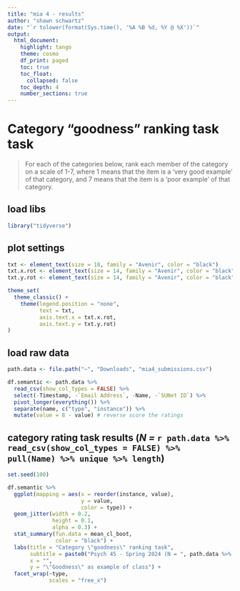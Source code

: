 ```yaml
---
title: "mia 4 - results"
author: "shawn schwartz"
date: "`r tolower(format(Sys.time(), '%A %B %d, %Y @ %X'))`"
output: 
  html_document:
    highlight: tango
    theme: cosmo
    df_print: paged
    toc: true
    toc_float: 
      collapsed: false
    toc_depth: 4
    number_sections: true
---
```


# Category "goodness" ranking task task

> For each of the categories below, rank each member of the category on a scale of 1-7, where 1 means that the item is a ‘very good example’ of that category, and 7 means that the item is a ‘poor example’ of that category.

## load libs
```r
library("tidyverse")
```

## plot settings
```r
txt <- element_text(size = 18, family = "Avenir", color = "black")
txt.x.rot <- element_text(size = 14, family = "Avenir", color = "black", angle = 45, vjust = 0.5)
txt.y.rot <- element_text(size = 14, family = "Avenir", color = "black", angle = 0)

theme_set(
  theme_classic() +
    theme(legend.position = "none",
          text = txt,
          axis.text.x = txt.x.rot,
          axis.text.y = txt.y.rot)
)
```

## load raw data
```r
path.data <- file.path("~", "Downloads", "mia4_submissions.csv")

df.semantic <- path.data %>% 
  read_csv(show_col_types = FALSE) %>% 
  select(-Timestamp, -`Email Address`, -Name, -`SUNet ID`) %>% 
  pivot_longer(everything()) %>% 
  separate(name, c("type", "instance")) %>% 
  mutate(value = 8 - value) # reverse score the ratings
```


## category rating task results (*N =* `r path.data %>% read_csv(show_col_types = FALSE) %>% pull(Name) %>% unique %>% length`)

```r
set.seed(100)

df.semantic %>% 
  ggplot(mapping = aes(x = reorder(instance, value),
                       y = value, 
                       color = type)) +
  geom_jitter(width = 0.2,
              height = 0.1,
              alpha = 0.3) +
  stat_summary(fun.data = mean_cl_boot,
               color = "black") +
  labs(title = "Category \"goodness\" ranking task",
       subtitle = paste0("Psych 45 - Spring 2024 (N = ", path.data %>% read_csv(show_col_types = FALSE) %>% pull(`SUNet ID`) %>% unique %>% length, ")"),
       x = "",
       y = "\"Goodness\" as example of class") +
  facet_wrap(~type, 
             scales = "free_x")
```
